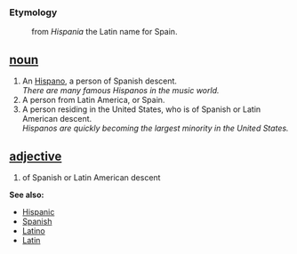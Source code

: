 === Etymology ===
: from ''Hispania'' the Latin name for Spain.
== [[noun]]== 
# An [[Hispano]], a person of Spanish descent.<br>''There are many famous Hispanos in the music world.''
# A person from Latin America, or Spain.
# A person residing in the United States, who is of Spanish or Latin American descent. <br>''Hispanos are quickly becoming the largest minority in the United States.''
== [[adjective]] == 
# of Spanish or Latin American descent 
'''See also:'''
* [[Hispanic]]
* [[Spanish]]
* [[Latino]]
* [[Latin]]